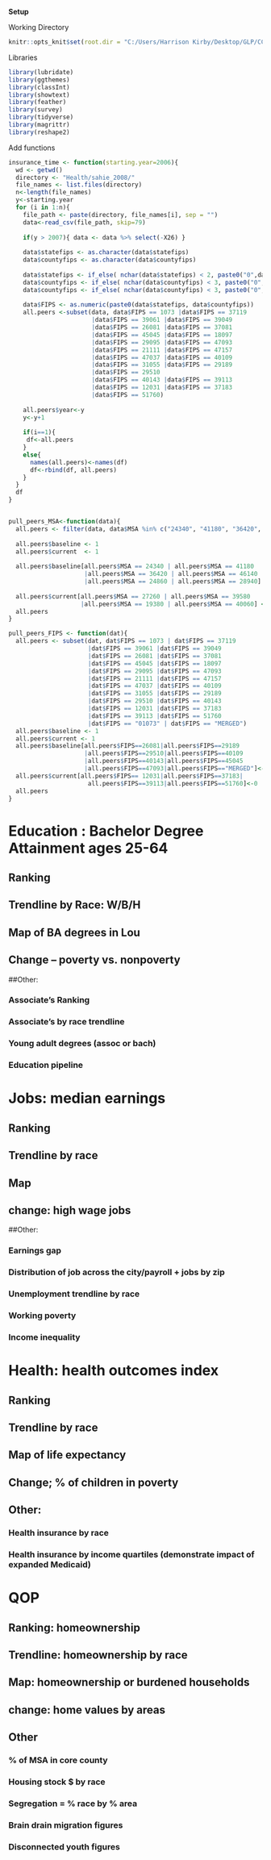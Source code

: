 
**Setup**

Working Directory
```r
knitr::opts_knit$set(root.dir = "C:/Users/Harrison Kirby/Desktop/GLP/CCU18")
```

Libraries
```r
library(lubridate)
library(ggthemes)
library(classInt)
library(showtext)
library(feather)
library(survey)
library(tidyverse)
library(magrittr)
library(reshape2)
```

Add functions
```r
insurance_time <- function(starting.year=2006){
  wd <- getwd()
  directory <- "Health/sahie_2008/"
  file_names <- list.files(directory)
  n<-length(file_names)
  y<-starting.year
  for (i in 1:n){
    file_path <- paste(directory, file_names[i], sep = "")
    data<-read_csv(file_path, skip=79)
    
    if(y > 2007){ data <- data %>% select(-X26) }
    
    data$statefips <- as.character(data$statefips)
    data$countyfips <- as.character(data$countyfips)
    
    data$statefips <- if_else( nchar(data$statefips) < 2, paste0("0",data$statefips), data$statefips)
    data$countyfips <- if_else( nchar(data$countyfips) < 3, paste0("0",data$countyfips), data$countyfips)
    data$countyfips <- if_else( nchar(data$countyfips) < 3, paste0("0",data$countyfips), data$countyfips)
    
    data$FIPS <- as.numeric(paste0(data$statefips, data$countyfips))
    all.peers <-subset(data, data$FIPS == 1073 |data$FIPS == 37119
                       |data$FIPS == 39061 |data$FIPS == 39049
                       |data$FIPS == 26081 |data$FIPS == 37081
                       |data$FIPS == 45045 |data$FIPS == 18097
                       |data$FIPS == 29095 |data$FIPS == 47093
                       |data$FIPS == 21111 |data$FIPS == 47157
                       |data$FIPS == 47037 |data$FIPS == 40109
                       |data$FIPS == 31055 |data$FIPS == 29189
                       |data$FIPS == 29510
                       |data$FIPS == 40143 |data$FIPS == 39113
                       |data$FIPS == 12031 |data$FIPS == 37183
                       |data$FIPS == 51760)
    
    all.peers$year<-y
    y<-y+1
    
    if(i==1){
     df<-all.peers 
    }
    else{
      names(all.peers)<-names(df)
      df<-rbind(df, all.peers)
    }
  }
  df
}


pull_peers_MSA<-function(data){
  all.peers <- filter(data, data$MSA %in% c("24340", "41180", "36420", "46140", "24860", "28940", "13820", "26900", "31140", "28140", "36540", "24660", "16740", "18140", "17140", "34980", "32820", "27260", "39580", "19380", "40060"))
  
  all.peers$baseline <- 1
  all.peers$current  <- 1
  
  all.peers$baseline[all.peers$MSA == 24340 | all.peers$MSA == 41180
                     |all.peers$MSA == 36420 | all.peers$MSA == 46140
                     |all.peers$MSA == 24860 | all.peers$MSA == 28940] <-0
  
  all.peers$current[all.peers$MSA == 27260 | all.peers$MSA == 39580
                    |all.peers$MSA == 19380 | all.peers$MSA == 40060] <-0
  all.peers
}

pull_peers_FIPS <- function(dat){
  all.peers <- subset(dat, dat$FIPS == 1073 | dat$FIPS == 37119
                      |dat$FIPS == 39061 |dat$FIPS == 39049
                      |dat$FIPS == 26081 |dat$FIPS == 37081
                      |dat$FIPS == 45045 |dat$FIPS == 18097
                      |dat$FIPS == 29095 |dat$FIPS == 47093
                      |dat$FIPS == 21111 |dat$FIPS == 47157
                      |dat$FIPS == 47037 |dat$FIPS == 40109
                      |dat$FIPS == 31055 |dat$FIPS == 29189
                      |dat$FIPS == 29510 |dat$FIPS == 40143
                      |dat$FIPS == 12031 |dat$FIPS == 37183
                      |dat$FIPS == 39113 |dat$FIPS == 51760
                      |dat$FIPS == "01073" | dat$FIPS == "MERGED")
  all.peers$baseline <- 1
  all.peers$current <- 1
  all.peers$baseline[all.peers$FIPS==26081|all.peers$FIPS==29189
                     |all.peers$FIPS==29510|all.peers$FIPS==40109
                     |all.peers$FIPS==40143|all.peers$FIPS==45045
                     |all.peers$FIPS==47093|all.peers$FIPS=="MERGED"]<-0
  all.peers$current[all.peers$FIPS== 12031|all.peers$FIPS==37183|
                      all.peers$FIPS==39113|all.peers$FIPS==51760]<-0
  all.peers
}
```

# Education : Bachelor Degree Attainment ages 25-64

## Ranking


## Trendline by Race: W/B/H

## Map of BA degrees in Lou

## Change --  poverty vs. nonpoverty

##Other:

### Associate's Ranking

### Associate's by race trendline

### Young adult degrees (assoc or bach)

### Education pipeline

# Jobs: median earnings

## Ranking

## Trendline by race

## Map

## change: high wage jobs

##Other:

### Earnings gap

### Distribution of job across the city/payroll + jobs by zip

### Unemployment trendline by race

### Working poverty

### Income inequality

# Health: health outcomes index

## Ranking

## Trendline by race

## Map of life expectancy

## Change; % of children in poverty

## Other:

### Health insurance by race

### Health insurance by income quartiles (demonstrate impact of expanded Medicaid)

# QOP

## Ranking: homeownership

## Trendline: homeownership by race

## Map: homeownership or burdened households

## change: home values by areas

## Other

### % of MSA in core county

### Housing stock $ by race

### Segregation = % race by % area

### Brain drain migration figures

### Disconnected youth figures


